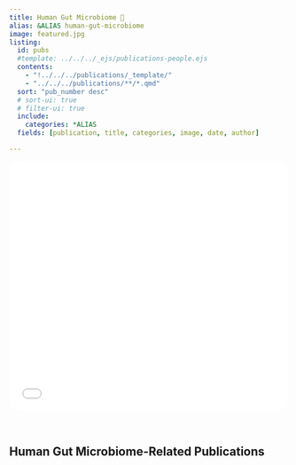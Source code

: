 ```yaml
---
title: Human Gut Microbiome 🦠
alias: &ALIAS human-gut-microbiome
image: featured.jpg
listing:
  id: pubs
  #template: ../../../_ejs/publications-people.ejs 
  contents: 
    - "!../../../publications/_template/"
    - "../../../publications/**/*.qmd"
  sort: "pub_number desc"
  # sort-ui: true
  # filter-ui: true
  include: 
    categories: *ALIAS
  fields: [publication, title, categories, image, date, author]

---
```


```{=html}
<iframe src="microbiome_research_banner.html" width="100%" height="450px" frameborder="0" style="border-radius: 20px; margin-bottom: 2rem;"></iframe>
```

## Human Gut Microbiome-Related Publications


:::{#pubs}
:::